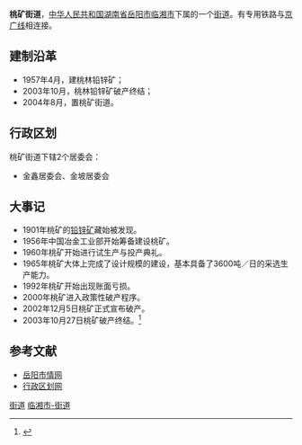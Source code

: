{{中国乡级行政区<!---乡级行政区专用模板--->
|行政区全称 = 桃矿街道
|景观照片文件名 =桃矿街道新貌1.jpg 
|景观照片描述 = 
|位置图文件名 = 
|位置图描述 = 
|汉语拼音 = 
|通用拼音 = 
|上级行政区 = [[湖南省|湖南省]][[岳阳市|岳阳市]][[临湘市|临湘市]]
|行政区类别 = 街道
|行政区划代码 = 430682003
|建置时间 = 2004年
|政府驻地 = 渔潭
|地理坐标 = 
|毗邻 = 
|行政区划 = 2
|村委会 = 0
|居委会 = 2
|总面积 = 6.9平方千米
|户籍人口 = 0.9万
|户籍人口年份 = 2009
|常住人口 = 
|常住人口年份 = 
|人口密度 = 
|GDP = 
|GDP年份 = 
|邮政编码 = 
|电话区号 = 
|时区 = UTC+8（[[东八区|东八区]]）
|官方网站 = 
|网站名称 = 
}}
'''桃矿街道'''，[[中华人民共和国|中华人民共和国]][[湖南省|湖南省]][[岳阳市|岳阳市]][[临湘市|临湘市]]下属的一个[[街道|街道]]。有专用铁路与[[京广铁路|京广线]]相连接。
==建制沿革==
*1957年4月，建桃林铅锌矿；
*2003年10月，桃林铅锌矿破产终结；
*2004年8月，置桃矿街道。

==行政区划==
桃矿街道下辖2个居委会：
*金鑫居委会、金坡居委会

== 大事记 ==

* 1901年桃矿的[[铅锌镇|铅锌矿]]藏始被发现。
* 1956年中国冶金工业部开始筹备建设桃矿。
* 1960年桃矿开始进行试生产与投产典礼。
* 1965年桃矿大体上完成了设计规模的建设，基本具备了3600吨／日的采选生产能力。
* 1992年桃矿开始出现账面亏损。
* 2000年桃矿进入政策性破产程序。
* 2002年12月5日桃矿正式宣布破产。
* 2003年10月27日桃矿破产终结。<ref>{{Cite web|url=http://news.sina.com.cn/o/2004-12-25/11444625712s.shtml|title=桃林铅锌矿：涅槃之路_新闻中心_新浪网|accessdate=2018-11-03|work=news.sina.com.cn|archive-date=2018-11-03|archive-url=https://web.archive.org/web/20181103092040/http://news.sina.com.cn/o/2004-12-25/11444625712s.shtml|dead-url=no}}</ref>

==参考文献==
*[http://www.yysqw.gov.cn/Html/10/1/34/5/937292.html 岳阳市情网]{{dead link|date=2018年1月 |bot=InternetArchiveBot |fix-attempted=yes }}
*[http://www.xzqh.org/html/2011/0510/24671.html 行政区划网]{{dead link|date=2018年3月 |bot=InternetArchiveBot |fix-attempted=yes }}

{{湖南小作品}}
{{临湘市行政区划}}

[[Category:临湘市行政区划|街道]]
[[Category:岳阳街道_(行政区划)|临湘市-街道]]